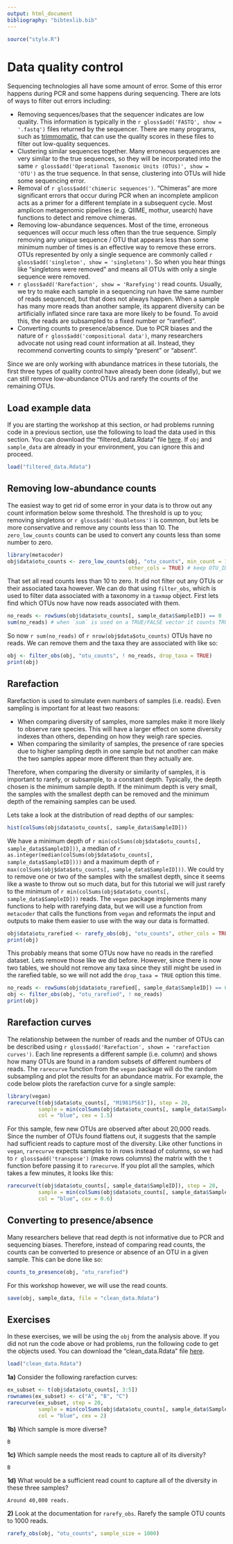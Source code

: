 ```yaml
---
output: html_document
bibliography: "bibtexlib.bib"
---
```


```r
source("style.R")
```

# Data quality control

Sequencing technologies all have some amount of error.
Some of this error happens during PCR and some happens during sequencing.
There are lots of ways to filter out errors including: 

* Removing sequences/bases that the sequencer indicates are low quality.
This information is typically in the `r gloss$add('FASTQ', show = '.fastq')` files returned by the sequencer.
There are many programs, such as [trimmomatic](http://www.usadellab.org/cms/?page=trimmomatic), that can use the quality scores in these files to filter out low-quality sequences.
* Clustering similar sequences together. Many erroneous sequences are very similar to the true sequences, so they will be incorporated into the same `r gloss$add('Operational Taxonomic Units (OTUs)', show = 'OTU')` as the true sequence. In that sense, clustering into OTUs will hide some sequencing error.
* Removal of `r gloss$add('chimeric sequences')`. "Chimeras" are more significant errors that occur during PCR when an incomplete amplicon acts as a primer for a different template in a subsequent cycle. Most amplicon metagenomic pipelines (e.g. QIIME, mothur, usearch) have functions to detect and remove chimeras.
* Removing low-abundance sequences. Most of the time, erroneous sequences will occur much less often than the true sequence. Simply removing any unique sequence / OTU that appears less than some minimum number of times is an effective way to remove these errors. OTUs represented by only a single sequence are commonly called `r gloss$add('singleton', show = 'singletons')`. So when you hear things like "singletons were removed" and means all OTUs with only a single sequence were removed.
* `r gloss$add('Rarefaction', show = 'Rarefying')` read counts. Usually, we try to make each sample in a sequencing run have the same number of reads sequenced, but that does not always happen. When a sample has many more reads than another sample, its apparent diversity can be artificially inflated since rare taxa are more likely to be found. To avoid this, the reads are subsampled to a fixed number or "rarefied". 
* Converting counts to presence/absence. Due to PCR biases and the nature of `r gloss$add('compositional data')`, many researchers advocate not using read count information at all. Instead, they recommend converting counts to simply "present" or "absent". 

Since we are only working with abundance matrices in these tutorials, the first three types of quality control have already been done (ideally), but we can still remove low-abundance OTUs and rarefy the counts of the remaining OTUs.

## Load example data

If you are starting the workshop at this section, or had problems running code in a previous section, use the following to load the data used in this section.
You can download the "filtered_data.Rdata" file <a href="filtered_data.Rdata" download="filtered_data.Rdata">here</a>.
If `obj` and `sample_data` are already in your environment, you can ignore this and proceed.

```r
load("filtered_data.Rdata")
```

## Removing low-abundance counts

The easiest way to get rid of some error in your data is to throw out any count information below some threshold.
The threshold is up to you; removing singletons or `r gloss$add('doubletons')` is common, but lets be more conservative and remove any counts less than 10.
The `zero_low_counts` counts can be used to convert any counts less than some number to zero.

```r
library(metacoder)
obj$data$otu_counts <- zero_low_counts(obj, "otu_counts", min_count = 10,
                                       other_cols = TRUE) # keep OTU_ID column
```

That set all read counts less than 10 to zero.
It did not filter out any OTUs or their associated taxa however.
We can do that using `filter_obs`, which is used to filter data associated with a taxonomy in a `taxmap` object.
First lets find which OTUs now have now reads associated with them.

```r
no_reads <- rowSums(obj$data$otu_counts[, sample_data$SampleID]) == 0
sum(no_reads) # when `sum` is used on a TRUE/FALSE vector it counts TRUEs
```

So now `r sum(no_reads)` of `r nrow(obj$data$otu_counts)` OTUs have no reads.
We can remove them and the taxa they are associated with like so: 

```r
obj <- filter_obs(obj, "otu_counts", ! no_reads, drop_taxa = TRUE)
print(obj)
```


## Rarefaction

Rarefaction is used to simulate even numbers of samples (i.e. reads).
Even sampling is important for at least two reasons:

* When comparing diversity of samples, more samples make it more likely to observe rare species. This will have a larger effect on some diversity indexes than others, depending on how they weigh rare species.
* When comparing the similarity of samples, the presence of rare species due to higher sampling depth in one sample but not another can make the two samples appear more different than they actually are.

Therefore, when comparing the diversity or similarity of samples, it is important to rarefy, or subsample, to a constant depth.
Typically, the depth chosen is the minimum sample depth.
If the minimum depth is very small, the samples with the smallest depth can be removed and the minimum depth of the remaining samples can be used.

Lets take a look at the distribution of read depths of our samples:

```r
hist(colSums(obj$data$otu_counts[, sample_data$SampleID]))
```

We have a minimum depth of `r min(colSums(obj$data$otu_counts[, sample_data$SampleID]))`, a median of `r as.integer(median(colSums(obj$data$otu_counts[, sample_data$SampleID])))` and a maximum depth of `r max(colSums(obj$data$otu_counts[, sample_data$SampleID]))`.
We could try to remove one or two of the samples with the smallest depth, since it seems like a waste to throw out so much data, but for this tutorial we will just rarefy to the minimum of `r min(colSums(obj$data$otu_counts[, sample_data$SampleID]))` reads.
The `vegan` package implements many functions to help with rarefying data, but we will use a function from `metacoder` that calls the functions from `vegan` and reformats the input and outputs to make them easier to use with the way our data is formatted.

```r
obj$data$otu_rarefied <- rarefy_obs(obj, "otu_counts", other_cols = TRUE)
print(obj)
```

This probably means that some OTUs now have no reads in the rarefied dataset.
Lets remove those like we did before.
However, since there is now two tables, we should not remove any taxa since they still might be used in the rarefied table, so we will not add the `drop_taxa = TRUE` option this time.

```r
no_reads <- rowSums(obj$data$otu_rarefied[, sample_data$SampleID]) == 0
obj <- filter_obs(obj, "otu_rarefied", ! no_reads)
print(obj)
```


## Rarefaction curves

The relationship between the number of reads and the number of OTUs can be described using `r gloss$add('Rarefaction', shown = 'rarefaction curves')`.
Each line represents a different sample (i.e. column) and shows how many OTUs are found in a random subsets of different numbers of reads.
The `rarecurve` function from the `vegan` package will do the random subsampling and plot the results for an abundance matrix.
For example, the code below plots the rarefaction curve for a single sample:

```r
library(vegan)
rarecurve(t(obj$data$otu_counts[, "M1981P563"]), step = 20,
          sample = min(colSums(obj$data$otu_counts[, sample_data$SampleID])),
          col = "blue", cex = 1.5)
```

For this sample, few new OTUs are observed after about 20,000 reads.
Since the number of OTUs found flattens out, it suggests that the sample had sufficient reads to capture most of the diversity.
Like other functions in `vegan`, `rarecurve` expects samples to in rows instead of columns, so we had to `r gloss$add('transpose')` (make rows columns) the matrix with the `t` function before passing it to `rarecurve`.
If you plot all the samples, which takes a few minutes, it looks like this:

```r
rarecurve(t(obj$data$otu_counts[, sample_data$SampleID]), step = 20,
          sample = min(colSums(obj$data$otu_counts[, sample_data$SampleID])),
          col = "blue", cex = 0.6)
```


## Converting to presence/absence

Many researchers believe that read depth is not informative due to PCR and sequencing biases.
Therefore, instead of comparing read counts, the counts can be converted to presence or absence of an OTU in a given sample.
This can be done like so: 

```r
counts_to_presence(obj, "otu_rarefied")
```

For this workshop however, we will use the read counts.

```r
save(obj, sample_data, file = "clean_data.Rdata")
```


## Exercises

In these exercises, we will be using the `obj` from the analysis above.
If you did not run the code above or had problems, run the following code to get the objects used.
You can download the "clean_data.Rdata" file <a href="clean_data.Rdata" download="clean_data.Rdata">here</a>.

```r
load("clean_data.Rdata")
```

**1a)** Consider the following rarefaction curves:

```r
ex_subset <- t(obj$data$otu_counts[, 3:5])
rownames(ex_subset) <- c("A", "B", "C")
rarecurve(ex_subset, step = 20,
          sample = min(colSums(obj$data$otu_counts[, sample_data$SampleID])),
          col = "blue", cex = 2)
```

**1b)** Which sample is more diverse?

```asis
B
```

**1c)** Which sample needs the most reads to capture all of its diversity?

```asis
B
```

**1d)** What would be a sufficient read count to capture all of the diversity in these three samples?

```asis
Around 40,000 reads.
```

**2)** Look at the documentation for `rarefy_obs`. Rarefy the sample OTU counts to 1000 reads.

```r
rarefy_obs(obj, "otu_counts", sample_size = 1000)
```
